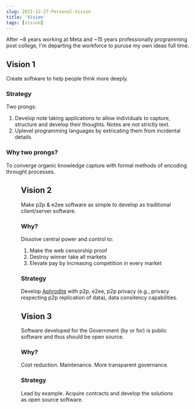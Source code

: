```yaml
---
slug: 2021-12-27-Personal-Vision
title: 'Vision'
tags: [vision]
---
```



After ~8 years working at Meta and ~15 years professionally programming post college, I'm departing the workforce to puruse my own ideas full time.<!--truncate-->

## Vision 1

Create software to help people think more deeply.

### Strategy

Two prongs:

1. Develop note taking applications to allow individuals to capture, structure and develop their thoughts. Notes are not strictly text.
2. Uplevel programming languages by extricating them from incidental details.

### Why two prongs?

To converge organic knowledge capture with formal methods of encoding throught processes.

<Figure url={converge} />

## Vision 2

Make p2p & e2ee software as simple to develop as traditional client/server software.

### Why?

Dissolve central power and control to:

1. Make the web censorship proof
2. Destroy winner take all markets
3. Elevate pay by increasing competition in every market

### Strategy

Develop [Aphrodite](https://github.com/tantaman/aphrodite) with p2p, e2ee, p2p privacy (e.g., privacy respecting p2p replication of data), data consitency capabilities.

## Vision 3

Software developed for the Government (by or for) is public software and thus should be open source.

### Why?

Cost reduction. Maintenance. More transparent governance.

### Strategy

Lead by example. Acquire contracts and develop the solutions as open source software.
